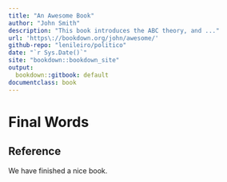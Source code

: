 ```yaml
--- 
title: "An Awesome Book"
author: "John Smith"
description: "This book introduces the ABC theory, and ..."
url: 'https\://bookdown.org/john/awesome/'
github-repo: "lenileiro/politico"
date: "`r Sys.Date()`"
site: "bookdown::bookdown_site"
output:
  bookdown::gitbook: default
documentclass: book
---
```


# Final Words

## Reference

We have finished a nice book.